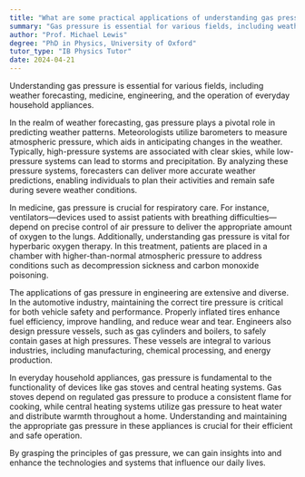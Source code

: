```yaml
---
title: "What are some practical applications of understanding gas pressure?"
summary: "Gas pressure is essential for various fields, including weather forecasting, medicine, engineering, and household appliances, highlighting its significance in practical applications and everyday life."
author: "Prof. Michael Lewis"
degree: "PhD in Physics, University of Oxford"
tutor_type: "IB Physics Tutor"
date: 2024-04-21
---
```


Understanding gas pressure is essential for various fields, including weather forecasting, medicine, engineering, and the operation of everyday household appliances.

In the realm of weather forecasting, gas pressure plays a pivotal role in predicting weather patterns. Meteorologists utilize barometers to measure atmospheric pressure, which aids in anticipating changes in the weather. Typically, high-pressure systems are associated with clear skies, while low-pressure systems can lead to storms and precipitation. By analyzing these pressure systems, forecasters can deliver more accurate weather predictions, enabling individuals to plan their activities and remain safe during severe weather conditions.

In medicine, gas pressure is crucial for respiratory care. For instance, ventilators—devices used to assist patients with breathing difficulties—depend on precise control of air pressure to deliver the appropriate amount of oxygen to the lungs. Additionally, understanding gas pressure is vital for hyperbaric oxygen therapy. In this treatment, patients are placed in a chamber with higher-than-normal atmospheric pressure to address conditions such as decompression sickness and carbon monoxide poisoning.

The applications of gas pressure in engineering are extensive and diverse. In the automotive industry, maintaining the correct tire pressure is critical for both vehicle safety and performance. Properly inflated tires enhance fuel efficiency, improve handling, and reduce wear and tear. Engineers also design pressure vessels, such as gas cylinders and boilers, to safely contain gases at high pressures. These vessels are integral to various industries, including manufacturing, chemical processing, and energy production.

In everyday household appliances, gas pressure is fundamental to the functionality of devices like gas stoves and central heating systems. Gas stoves depend on regulated gas pressure to produce a consistent flame for cooking, while central heating systems utilize gas pressure to heat water and distribute warmth throughout a home. Understanding and maintaining the appropriate gas pressure in these appliances is crucial for their efficient and safe operation.

By grasping the principles of gas pressure, we can gain insights into and enhance the technologies and systems that influence our daily lives.
    